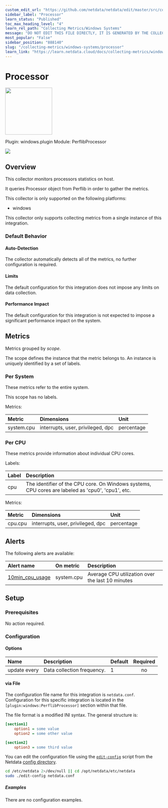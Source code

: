 ```yaml
---
custom_edit_url: "https://github.com/netdata/netdata/edit/master/src/collectors/windows.plugin/metadata.yaml"
sidebar_label: "Processor"
learn_status: "Published"
toc_max_heading_level: "4"
learn_rel_path: "Collecting Metrics/Windows Systems"
message: "DO NOT EDIT THIS FILE DIRECTLY, IT IS GENERATED BY THE COLLECTOR'S metadata.yaml FILE"
most_popular: "False"
sidebar_position: "888140"
slug: "/collecting-metrics/windows-systems/processor"
learn_link: "https://learn.netdata.cloud/docs/collecting-metrics/windows-systems/processor"
---
```



# Processor


<img src="https://netdata.cloud/img/windows.svg" width="150"/>


Plugin: windows.plugin
Module: PerflibProcessor

<img src="https://img.shields.io/badge/maintained%20by-Netdata-%2300ab44" />

## Overview

This collector monitors processors statistics on host.


It queries Processor object from Perflib in order to gather the metrics.


This collector is only supported on the following platforms:

- windows

This collector only supports collecting metrics from a single instance of this integration.


### Default Behavior

#### Auto-Detection

The collector automatically detects all of the metrics, no further configuration is required.


#### Limits

The default configuration for this integration does not impose any limits on data collection.

#### Performance Impact

The default configuration for this integration is not expected to impose a significant performance impact on the system.


## Metrics

Metrics grouped by *scope*.

The scope defines the instance that the metric belongs to. An instance is uniquely identified by a set of labels.



### Per System

These metrics refer to the entire system.

This scope has no labels.

Metrics:

| Metric | Dimensions | Unit |
|:------|:----------|:----|
| system.cpu | interrupts, user, privileged, dpc | percentage |

### Per CPU

These metrics provide information about individual CPU cores.

Labels:

| Label      | Description     |
|:-----------|:----------------|
| cpu | The identifier of the CPU core. On Windows systems, CPU cores are labeled as 'cpu0', 'cpu1', etc. |

Metrics:

| Metric | Dimensions | Unit |
|:------|:----------|:----|
| cpu.cpu | interrupts, user, privileged, dpc | percentage |



## Alerts


The following alerts are available:

| Alert name  | On metric | Description |
|:------------|:----------|:------------|
| [ 10min_cpu_usage ](https://github.com/netdata/netdata/blob/master/src/health/health.d/cpu.conf) | system.cpu | Average CPU utilization over the last 10 minutes |


## Setup

### Prerequisites

No action required.

### Configuration

#### Options



| Name | Description | Default | Required |
|:----|:-----------|:-------|:--------:|
| update every | Data collection frequency. | 1 | no |



#### via File

The configuration file name for this integration is `netdata.conf`.
Configuration for this specific integration is located in the `[plugin:windows:PerflibProcessor]` section within that file.

The file format is a modified INI syntax. The general structure is:

```ini
[section1]
    option1 = some value
    option2 = some other value

[section2]
    option3 = some third value
```
You can edit the configuration file using the [`edit-config`](/docs/netdata-agent/configuration#edit-a-configuration-file-using-edit-config) script from the
Netdata [config directory](/docs/netdata-agent/configuration#the-netdata-config-directory).

```bash
cd /etc/netdata 2>/dev/null || cd /opt/netdata/etc/netdata
sudo ./edit-config netdata.conf
```

##### Examples
There are no configuration examples.



